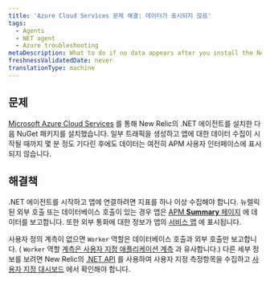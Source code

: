 ```yaml
---
title: 'Azure Cloud Services 문제 해결: 데이터가 표시되지 않음'
tags:
  - Agents
  - NET agent
  - Azure troubleshooting
metaDescription: What to do if no data appears after you install the New Relic .NET agent through Microsoft Azure Cloud Services.
freshnessValidatedDate: never
translationType: machine
---
```


## 문제

[Microsoft Azure Cloud Services](/docs/agents/net-agent/azure-installation/install-app-azure-cloud-services) 를 통해 New Relic의 .NET 에이전트를 설치한 다음 NuGet 패키지를 설치했습니다. 일부 트래픽을 생성하고 앱에 대한 데이터 수집이 시작될 때까지 몇 분 정도 기다린 후에도 데이터는 여전히 APM 사용자 인터페이스에 표시되지 않습니다.

## 해결책

.NET 에이전트를 시작하고 앱에 연결하려면 지표를 하나 이상 수집해야 합니다. 뉴렐릭된 외부 호출 또는 데이터베이스 호출이 있는 경우 앱은 [APM <DNT>**Summary**</DNT> 페이지](/docs/apm/applications-menu/monitoring/apm-overview-page) 에 데이터를 보고합니다. 또한 외부 통화에 대한 정보가 앱의 [서비스 맵](/docs/data-analysis/user-interface-functions/view-your-data/service-maps-visualize-monitor-apps-entire-architecture) 에 표시됩니다.

사용자 정의 계측이 없으면 `Worker` 역할은 데이터베이스 호출과 외부 호출만 보고합니다. ( `Worker` 역할 [계측은 사용자 지정 애플리케이션 계측](/docs/agents/net-agent/instrumentation/instrumenting-non-iis-apps) 과 유사합니다.) 다른 세부 정보를 보려면 New Relic의 [.NET API](/docs/agents/net-agent/features/net-agent-api) 를 사용하여 사용자 지정 측정항목을 수집하고 [사용자 지정 대시보드](/docs/dashboards/new-relic-dashboards/custom-dashboards/custom-dashboards) 에서 확인해야 합니다.